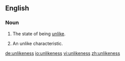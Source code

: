 ==English==
===Noun===
{{en-noun|es|-}}
#{{uncountable}} The state of being [[unlike]].
#{{countable}} An unlike characteristic.

[[de:unlikeness]]
[[io:unlikeness]]
[[vi:unlikeness]]
[[zh:unlikeness]]